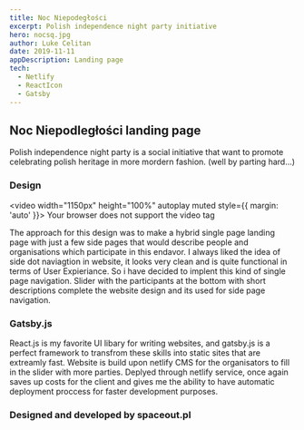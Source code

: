 ```yaml
---
title: Noc Niepodegłości
excerpt: Polish independence night party initiative
hero: nocsq.jpg
author: Luke Celitan
date: 2019-11-11
appDescription: Landing page
tech:
  - Netlify
  - ReactIcon
  - Gatsby
---
```


## Noc Niepodległości landing page

Polish independence night party is a social initiative that want to promote celebrating polish heritage in more mordern fashion. (well by parting hard...)

### Design

<video width="1150px" height="100%" autoplay muted style={{ margin: 'auto' }}>
  <source src="noc.mp4" type="video/mp4" />
  Your browser does not support the video tag
</video>
<p></p>

The approach for this design was to make a hybrid single page landing page with just a few side pages that would describe people and organisations which participate in this endavor. I always liked the idea of side dot naviagtion in website, it looks very clean and is quite functional in terms of User Expieriance. So i have decided to implent this kind of single page navigation. Slider with the participants at the bottom with short descriptions complete the website design and its used for side page navigation.

### Gatsby.js

React.js is my favorite UI libary for writing websites, and gatsby.js is a perfect framework to transfrom these skills into static sites that are extreamly fast. Website is build upon netlify CMS for the organisators to fill in the slider with more parties. Deplyed through netlify service, once again saves up costs for the client and gives me the ability to have automatic deployment proccess for faster development purposes.

### Designed and developed by spaceout.pl
